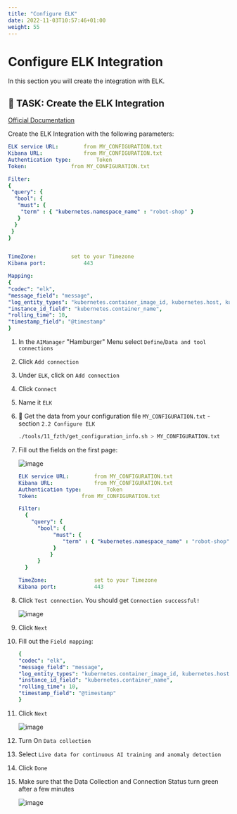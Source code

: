 ```yaml
---
title: "Configure ELK"
date: 2022-11-03T10:57:46+01:00
weight: 55
---
```


# Configure ELK Integration


In this section you will create the integration with ELK.



## 🚀 TASK: Create the ELK Integration

[Official Documentation](https://www.ibm.com/docs/en/cloud-paks/cloud-pak-watson-aiops/3.5.0?topic=connections-elk)


Create the ELK Integration with the following parameters:


```yaml
ELK service URL: 		from MY_CONFIGURATION.txt
Kibana URL: 			from MY_CONFIGURATION.txt
Authentication type: 		Token
Token: 				from MY_CONFIGURATION.txt

Filter:
{
 "query": {
  "bool": {
   "must": {
    "term" : { "kubernetes.namespace_name" : "robot-shop" }
   }
  }
 }
}


TimeZone:			set to your Timezone	
Kibana port: 			443

Mapping:
{ 
"codec": "elk",
"message_field": "message",
"log_entity_types": "kubernetes.container_image_id, kubernetes.host, kubernetes.pod_name, kubernetes.namespace_name",
"instance_id_field": "kubernetes.container_name",
"rolling_time": 10,
"timestamp_field": "@timestamp"
}
```




<Accordion>
<AccordionItem title="Need Help?">

1. In the `AIManager` "Hamburger" Menu select `Define`/`Data and tool connections`
1. Click `Add connection`
1. Under `ELK`, click on `Add connection`
1. Click `Connect`
1. Name it `ELK`


1. 🔎 Get the data from your configuration file `MY_CONFIGURATION.txt` - section  `2.2 Configure ELK` 

    ```bash
    ./tools/11_fzth/get_configuration_info.sh > MY_CONFIGURATION.txt
    ```


1. Fill out the fields on the first page:

	![image](/images/25_elk.png)


	```yaml
	ELK service URL: 		from MY_CONFIGURATION.txt
	Kibana URL: 			from MY_CONFIGURATION.txt
	Authentication type: 		Token
	Token: 				from MY_CONFIGURATION.txt

	Filter:
      {
        "query": {
          "bool": {
               "must": {
                  "term" : { "kubernetes.namespace_name" : "robot-shop" }
               }
              }
          }
      }

	TimeZone:				set to your Timezone	
	Kibana port: 			443
	```

1. Click `Test connection`. You should get `Connection successful!`

	![image](/images/26_elk.png)

1. Click `Next`


1. Fill out the `Field mapping`:



    ```yaml
	{ 
	"codec": "elk",
	"message_field": "message",
	"log_entity_types": "kubernetes.container_image_id, kubernetes.host, kubernetes.pod_name, kubernetes.namespace_name",
	"instance_id_field": "kubernetes.container_name",
	"rolling_time": 10,
	"timestamp_field": "@timestamp"
	}
    ```

1. Click `Next`


	![image](/images/27_elk.png)


1. Turn On `Data collection`

1. Select `Live data for continuous AI training and anomaly detection`


1. Click `Done`


1. Make sure that the Data Collection and Connection Status turn green after a few minutes

	![image](/images/28_elk.png)

</AccordionItem>
</Accordion>

